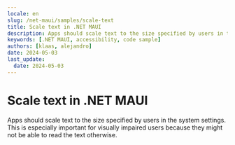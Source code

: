 ```yaml
---
locale: en
slug: /net-maui/samples/scale-text
title: Scale text in .NET MAUI
description: Apps should scale text to the size specified by users in the system settings.
keywords: [.NET MAUI, accessibility, code sample]
authors: [klaas, alejandro]
date: 2024-05-03
last_update:
  date: 2024-05-03
---
```


# Scale text in .NET MAUI

Apps should scale text to the size specified by users in the system settings. This is especially important for visually impaired users because they might not be able to read the text otherwise.

<CodeSample id="text-scale" platform="net-maui" locale="en"/>
